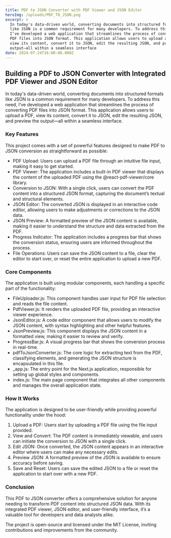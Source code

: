 ```yaml
---
title: PDF to JSON Converter with PDF Viewer and JSON Editor
heroImg: /uploads/PDF_TO_JSON.png
excerpt: >
  In today's data-driven world, converting documents into structured formats
  like JSON is a common requirement for many developers. To address this need,
  I’ve developed a web application that streamlines the process of converting
  PDF files into JSON format. This application allows users to upload a PDF,
  view its content, convert it to JSON, edit the resulting JSON, and preview the
  output—all within a seamless interface
date: 2024-07-24T16:00:00.000Z
---
```


## Building a PDF to JSON Converter with Integrated PDF Viewer and JSON Editor

In today's data-driven world, converting documents into structured formats like JSON is a common requirement for many developers. To address this need, I’ve developed a web application that streamlines the process of converting PDF files into JSON format. This application allows users to upload a PDF, view its content, convert it to JSON, edit the resulting JSON, and preview the output—all within a seamless interface.

### Key Features

This project comes with a set of powerful features designed to make PDF to JSON conversion as straightforward as possible:

* PDF Upload: Users can upload a PDF file through an intuitive file input, making it easy to get started.
* PDF Viewer: The application includes a built-in PDF viewer that displays the content of the uploaded PDF using the @react-pdf-viewer/core library.
* Conversion to JSON: With a single click, users can convert the PDF content into a structured JSON format, capturing the document’s textual and structural elements.
* JSON Editor: The converted JSON is displayed in an interactive code editor, allowing users to make adjustments or corrections to the JSON data.
* JSON Preview: A formatted preview of the JSON content is available, making it easier to understand the structure and data extracted from the PDF.
* Progress Indicator: The application includes a progress bar that shows the conversion status, ensuring users are informed throughout the process.
* File Operations: Users can save the JSON content to a file, clear the editor to start over, or reset the entire application to upload a new PDF.

### Core Components

The application is built using modular components, each handling a specific part of the functionality:

* FileUploader.js: This component handles user input for PDF file selection and reads the file content.
* PdfViewer.js: It renders the uploaded PDF file, providing an interactive viewer experience.
* JsonEditor.js: A code editor component that allows users to modify the JSON content, with syntax highlighting and other helpful features.
* JsonPreview\.js: This component displays the JSON content in a formatted view, making it easier to review and verify.
* ProgressBar.js: A visual progress bar that shows the conversion process in real-time.
* pdfToJsonConverter.js: The core logic for extracting text from the PDF, classifying elements, and generating the JSON structure is encapsulated in this file.
* \_app.js: The entry point for the Next.js application, responsible for setting up global styles and components.
* index.js: The main page component that integrates all other components and manages the overall application state.

### How It Works

The application is designed to be user-friendly while providing powerful functionality under the hood:

1. Upload a PDF: Users start by uploading a PDF file using the file input provided.
2. View and Convert: The PDF content is immediately viewable, and users can initiate the conversion to JSON with a single click.
3. Edit JSON: Once converted, the JSON content appears in an interactive editor where users can make any necessary edits.
4. Preview JSON: A formatted preview of the JSON is available to ensure accuracy before saving.
5. Save and Reset: Users can save the edited JSON to a file or reset the application to start over with a new PDF.

### Conclusion

This PDF to JSON converter offers a comprehensive solution for anyone needing to transform PDF content into structured JSON data. With its integrated PDF viewer, JSON editor, and user-friendly interface, it’s a valuable tool for developers and data analysts alike.

The project is open-source and licensed under the MIT License, inviting contributions and improvements from the community.
